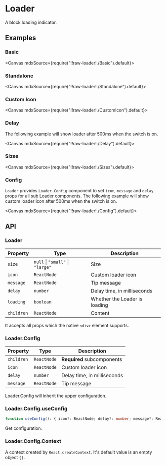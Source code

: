 
<Meta title="Feedbacks/Loader" />

# Loader

A block loading indicator.

## Examples

### Basic

<Canvas mdxSource={require("!!raw-loader!./Basic").default}>
  <Story id="examples-loader--basic" />
</Canvas>

### Standalone

<Canvas mdxSource={require("!!raw-loader!./Standalone").default}>
  <Story id="examples-loader--standalone" />
</Canvas>

### Custom Icon

<Canvas mdxSource={require("!!raw-loader!./CustomIcon").default}>
  <Story id="examples-loader--custom-icon" />
</Canvas>

### Delay

The following example will show loader after 500ms when the switch is on.

<Canvas mdxSource={require("!!raw-loader!./Delay").default}>
  <Story id="examples-loader--delay" />
</Canvas>

### Sizes

<Canvas mdxSource={require("!!raw-loader!./Sizes").default}>
  <Story id="examples-loader--sizes" />
</Canvas>

### Config

`Loader` provides `Loader.Config` component to set `icon`, `message` and `delay` props for all sub Loader components. The following example will show custom loader icon after 500ms when the switch is on.

<Canvas mdxSource={require("!!raw-loader!./Config").default}>
  <Story id="examples-loader--config" />
</Canvas>

## API

### Loader

| Property   | Type                             | Description                   |
| ---------- | -------------------------------- | ----------------------------- |
| `size`     | `null` \| `"small"` \| `"large"` | Size                          |
| `icon`     | `ReactNode`                      | Custom loader icon            |
| `message`  | `ReactNode`                      | Tip message                   |
| `delay`    | `number`                         | Delay time, in milliseconds   |
| `loading`  | `boolean`                        | Whether the Loader is loading |
| `children` | `ReactNode`                      | Content                       |

It accepts all props which the native `<div>` element supports.

### Loader.Config

| Property   | Type        | Description                 |
| ---------- | ----------- | --------------------------- |
| `children` | `ReactNode` | **Required** subcomponents  |
| `icon`     | `ReactNode` | Custom loader icon          |
| `delay`    | `number`    | Delay time, in milliseconds |
| `message`  | `ReactNode` | Tip message                 |

Loader.Config will inherit the upper configuration.

### Loader.Config.useConfig

```ts
function useConfig(): { icon?: ReactNode; delay?: number; message?: ReactNode };
```

Get configuration.

### Loader.Config.Context

A context created by `React.createContext`. It's default value is an empty object `{}`.

